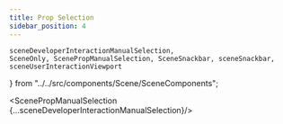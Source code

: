 ```yaml
---
title: Prop Selection
sidebar_position: 4
---
```


    sceneDeveloperInteractionManualSelection,
    SceneOnly, ScenePropManualSelection, SceneSnackbar, sceneSnackbar, sceneUserInteractionViewport
} from "../../src/components/Scene/SceneComponents";

<ScenePropManualSelection {...sceneDeveloperInteractionManualSelection}/>
